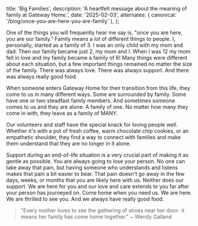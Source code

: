 
  title: 'Big Families',
  description: 'A heartfelt message about the meaning of family at Gateway Home.',
  date: '2025-02-03',
  alternates: {
    canonical: '/blog/once-you-are-here-you-are-family'
  },
};

<BlogHeader
  title="Once You Are Here, You Are Family"
  author="Sara Brunner"
/>

One of the things you will frequently hear me say is, "once you are here, you are our family." Family means a lot of different things to people. I, personally, started as a family of 3. I was an only child with my mom and dad. Then our family became just 2, my mom and I. When I was 12 my mom fell in love and my family became a family of 6! Many things were different about each situation, but a few important things remained no matter the size of the family. There was always love. There was always support. And there was always really good food.

When someone enters Gateway Home for their transition from this life, they come to us in many different ways. Some are surrounded by family. Some have one or two steadfast family members. And sometimes someone comes to us and they are alone. A family of one. No matter how many they come in with, they leave as a family of MANY.

Our volunteers and staff have the special knack for loving people well. Whether it's with a pot of fresh coffee, warm chocolate chip cookies, or an empathetic shoulder, they find a way to connect with families and make them understand that they are no longer in it alone.

Support during an end-of-life situation is a very crucial part of making it as gentle as possible. You are always going to lose your person. No one can take away that pain, but having someone who understands and listens makes that pain a bit easier to bear. That pain doesn't go away in the few days, weeks, or months that you are likely here with us. Neither does our support. We are here for you and our love and care extends to you far after your person has journeyed on. Come home when you need us. We are here. We are thrilled to see you. And we always have really good food.

> "Every mother loves to see the gathering of shoes near her door- it means her family has come home together." ~ Wendy Galland

<BlogImage
  src={shoes}
  alt="shoes"
  caption="Shoes of the family."
/>

